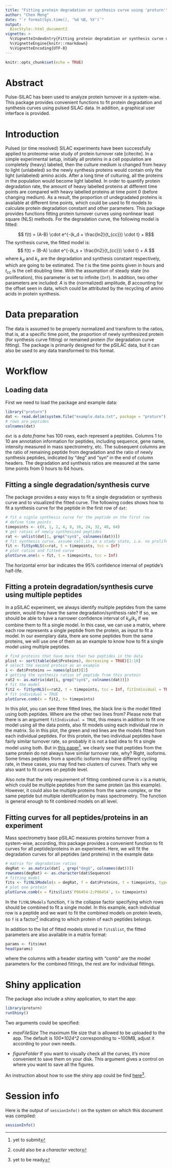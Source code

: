 ```yaml
---
title: "Fitting protein degradation or synthesis curve using 'proturn'"
author: "Chen Meng"
date: "`r format(Sys.time(), '%d %B, %Y')`"
output: 
  BiocStyle::html_document2
vignette: >
  %\VignetteIndexEntry{Fitting protein degradation or synthesis curve using 'proturn'}
  %\VignetteEngine{knitr::rmarkdown}
  %\VignetteEncoding{UTF-8}  
---
```


```r
knitr::opts_chunk$set(echo = TRUE)
```
# Abstract

Pulse-SILAC has been used to analyze protein turnover in a system-wise. This package 
provides convenient functions to fit protein degradation and synthesis curves
using pulsed SILAC data. In addition, a graphical user interface is provided.

# Introduction

Pulsed (or time resolved) SILAC experiments have been successfully applied to
proteome-wise study of protein turnover rate [citecite]. In a simple experimental setup,
initially all proteins in a cell population are completely (heavy) labeled, then 
the culture medium is changed from heavy to light (unlabeled) so the newly synthesis 
proteins would contain only the light (unlabeled) amino acids. After a long time of 
culturing, all the proteins in the population would become light labelled. In order to quantify 
protein degradation rate, the amount of heavy labelled proteins at different time points 
are compared with heavy labelled proteins at time point 0 (before changing medium). 
As a result, the proportion of undegradated proteins is available at different time points, which
could be used to fit models to calculate protein degradation constant and other parameters. 
This package provides functions fitting protein turnover curves using nonlinear least square (NLS) 
methods. For the degradation curve, the following model is fitted:

$$ f(t) = (A-B) \cdot e^{-(k_d + \frac{ln2}{t_{cc}}) \cdot t} + B$$
The synthesis curve, the fitted model is:
$$ f(t) = (B-A) \cdot e^{-(k_s + \frac{ln2}{t_{cc}}) \cdot t} + A $$
where $k_d$ and $k_s$ are the degradation and synthesis constant respectively, which are going to be estimated. The $t$ is the time points given in hours and $t_{cc}$ is the cell doubling time. With the assumption of steady state (no proliferation), this parameter is set to infinite (`Inf`). In addition, two other parameters are included: $A$ is the (normalized) amplitude, $B$ accounting for the offset seen in data, which could be attributed by the recycling of amino acids in protein synthesis.

# Data preparation
The data is assumed to be properly normalized and transform to the ratios, that is, at a specific time point, the proportion of newly synthesized protein (for synthesis curve fitting) or remained protein (for degradation curve fitting). 
The package is primarily designed for the pSILAC data, but it can also be used to any data transformed to this format. 

# Workflow
## Loading data
First we need to load the package and example data:
```r
library("proturn")
dat <- read.delim(system.file("example.data.txt", package = "proturn"))
# rows are peptides
colnames(dat)
```
`dat` is a *data.frame* has 100 rows, each represent a peptides. Columns 1 to 10 are annotation information for peptides, including sequence, gene name, intensity measured in mass spectrometry, etc. The subsequent columns are the ratio of remaining peptide from degradation and the ratio of newly synthesis peptides, indicated by "deg" and "syn" in the end of column headers. The degradation and synthesis ratios are measured at the same time points from 0 hours to 64 hours. 

## Fitting a single degradation/synthesis curve
The package provides a easy ways to fit a single degradation or synthesis curve and to visualized the fitted curve. The following codes shows how to fit a synthesis curve for the peptide in the first row of `dat`:
```r
# fit a signle synthesis curve for the peptide on the first row
# define time points
timepoints <- c(0, 1, 2, 4, 8, 16, 24, 32, 48, 64)
# get ratios of newly synthesized peptides
rat <- unlist(dat[1, grep("syn$", colnames(dat))])
# fit synthesis curve, assume cell is in a stady state, i.e. no proliferation. 
fit <- fitSynNLS(x=rat, t = timepoints, tcc = Inf)
# plot ratios and fitted curve
plotCurve.one(x = fit, t = timepoints, tcc = Inf)
```
The horizontal error bar indicates the 95% confidence internal of peptide's half-life. 

## Fitting a protein degradation/synthesis curve using multiple peptides
In a pSILAC experiment, we always identify multiple peptides from the same protein, would they have the same degradation/synthesis rate? If so, we should be able to have a narrower confidence interval of $k_d$/$k_s$ if we combine them to fit a single model. In this case, we can use a matrix, where each row represents a single peptide from the protein, as input to fit a model. In our exemplary data, there are some peptides from the same proteins, we will use one of them as an example to know how to fit a single model using multiple peptides. 

```r
# find proteins that have more than two peptides in the data
plist <- sort(table(dat$Proteins), decreasing = TRUE)[1:10]
# select the second protein as an example
i <- dat$Proteins == names(plist)[2]
# getting the synthesis ratios of peptide from this protein
rat2 <- as.matrix(dat[i, grep("syn$", colnames(dat))])
# fit the model
fit2 <- fitSynNLS(x=rat2, t = timepoints, tcc = Inf, fitIndividual = TRUE)
# fit individual = TRUE
plotCurve.comb(x = fit2, t= timepoints)
```
In this plot, you can see three fitted lines, the black line is the model fitted using both peptides. Where are the other two lines from? Please note that there is an argument `fitIndividual = TRUE`, this means in addition to fit one model using all the data points, also fit models using each individual row in the matrix. So in this plot, the green and red lines are the models fitted from each individual peptides. For this protein, the two individual peptides have fairly similar turnover rate, so probably it is not a bad idea to fit a single model using both. But in [this paper][ref]^[yet to submit], we clearly see that peptides from the same protein do not always have similar turnover rate, why? Right, isoforms. Some times peptides from a specific isoform may have different cycling rate, in these cases, you may find two clusters of curves. That's why we also want to fit curves on peptide level. 

Also note that the only requirement of fitting combined curve is `x` is a matrix, which could be multiple peptides from the same protein (as this example). However, it could also be multiple proteins from the same complex, or the same peptide but multiple identification by mass spectrometry. The function is general enough to fit combined models on all level.

## Fitting curves for all peptides/proteins in an experiment
Mass spectrometry base pSILAC measures proteins turnover from a system-wise, according, this package provides a convenient function to fit curves for all peptide/proteins in an experiment. Here, we will fit the degradation curves for all peptides (and proteins) in the example data:

```r
# matrix for degradation ratios
degRat <- as.matrix(dat[ , grep("deg$", colnames(dat))])
rownames(degRat) <- as.character(dat$Sequence)
# fitting model
fits <- fitNLSModels(x = degRat, f = dat$Proteins, t = timepoints, type = "deg", tcc = Inf)
# plot one protein
plotCurve.comb(x = fits$list$`P06454-2;P06454`, t= timepoints)
```
In the `fitNLSModels` function, `f` is the collapse factor specifying which rows should be combined to fit a single model. In this example, each individual row is a peptide and we want to fit the combined models on protein levels, so `f` is a factor^[could also be a *character* vector] indicating to which protein of each peptides belongs. 

In addition to the list of fitted models stored in `fits$list`, the fitted parameters are also available in a matrix format:
```r
params <- fits$mat
head(params)
```
where the columns with a header starting with "comb" are the model parameters for the combined fittings, the rest are for individual fittings.

# Shiny application
The package also include a shiny application, to start the app:
```r
library(proturn)
runShiny()
```
Two arguments could be specified:

* *maxFileSize* The maximum file size that is allowed to be uploaded to the app. The default is *100\*1024^2* corresponding to ~100MB, adjust it according to your own needs. 

* *figureFolder* If you want to visually check all the curves, it's more convenient to save them on your disk. This 
argument gives a control on where you want to save all the figures. 

An instruction about how to use the shiny app could be find [here][shinyintro]^[yet to be ready].


# Session info {.unnumbered}
Here is the output of `sessionInfo()` on the system on which this
document was compiled:

```r
sessionInfo()
```


[ref]: http://example.com/ "Title"
[shinyintro]: http://example.com/ "Title"